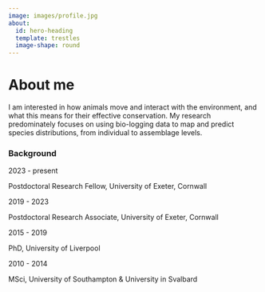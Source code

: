 ```yaml
---
image: images/profile.jpg
about:
  id: hero-heading
  template: trestles
  image-shape: round
---
```


::: {#hero-heading}
# About me

I am interested in how animals move and interact with the environment, and what this means for their effective conservation. My research predominately focuses on using bio-logging data to map and predict species distributions, from individual to assemblage levels.
:::

### Background

::: grid
::: g-col-3
2023 - present
:::

::: g-col-8
Postdoctoral Research Fellow, University of Exeter, Cornwall
:::
:::

::: grid
::: g-col-3
2019 - 2023
:::

::: g-col-8
Postdoctoral Research Associate, University of Exeter, Cornwall
:::
:::

::: grid
::: g-col-3
2015 - 2019
:::

::: g-col-8
PhD, University of Liverpool
:::
:::

::: grid
::: g-col-3
2010 - 2014
:::

::: g-col-8
MSci, University of Southampton & University in Svalbard
:::
:::
